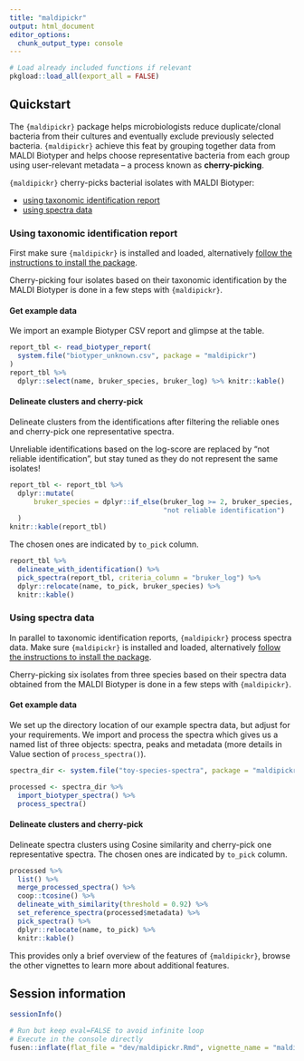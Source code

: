 ```yaml
---
title: "maldipickr"
output: html_document
editor_options: 
  chunk_output_type: console
---
```


```r
# Load already included functions if relevant
pkgload::load_all(export_all = FALSE)
```

## Quickstart

The `{maldipickr}` package helps microbiologists reduce duplicate/clonal bacteria from their cultures and eventually exclude previously selected bacteria. `{maldipickr}` achieve this feat by grouping together data from MALDI Biotyper and helps choose representative bacteria from each group using user-relevant metadata -- a process known as **cherry-picking**.

`{maldipickr}` cherry-picks bacterial isolates with MALDI Biotyper:

* [using taxonomic identification report](#using-taxonomic-identification-report)
* [using spectra data](#using-spectra-data)


### Using taxonomic identification report

First make sure `{maldipickr}` is installed and loaded, alternatively [follow the instructions to install the package](https://clavellab.github.io/maldipickr/index.html#installation).

Cherry-picking four isolates based on their taxonomic identification by the MALDI Biotyper is done in a few steps with `{maldipickr}`.

#### Get example data

We import an example Biotyper CSV report and glimpse at the table.

```r
report_tbl <- read_biotyper_report(
  system.file("biotyper_unknown.csv", package = "maldipickr")
)
report_tbl %>%
  dplyr::select(name, bruker_species, bruker_log) %>% knitr::kable()
```

#### Delineate clusters and cherry-pick

Delineate clusters from the identifications after filtering the reliable ones and cherry-pick one representative spectra.

Unreliable identifications based on the log-score are replaced by "not reliable identification", but stay tuned as they do not represent the same isolates!

```r
report_tbl <- report_tbl %>%
  dplyr::mutate(
      bruker_species = dplyr::if_else(bruker_log >= 2, bruker_species,
                                      "not reliable identification")
  )
knitr::kable(report_tbl)
```

The chosen ones are indicated by `to_pick` column.

```r
report_tbl %>%
  delineate_with_identification() %>%
  pick_spectra(report_tbl, criteria_column = "bruker_log") %>%
  dplyr::relocate(name, to_pick, bruker_species) %>% 
  knitr::kable()
```

### Using spectra data

In parallel to taxonomic identification reports, `{maldipickr}` process spectra data.
Make sure `{maldipickr}` is installed and loaded, alternatively [follow the instructions to install the package](https://clavellab.github.io/maldipickr/index.html#installation).

Cherry-picking six isolates from three species based on their spectra data obtained from the MALDI Biotyper is done in a few steps with `{maldipickr}`.

#### Get example data

We set up the directory location of our example spectra data, but adjust for your requirements. We import and process the spectra which gives us a named list of three objects: spectra, peaks and metadata (more details in Value section of `process_spectra()`).


```r
spectra_dir <- system.file("toy-species-spectra", package = "maldipickr")

processed <- spectra_dir %>%
  import_biotyper_spectra() %>%
  process_spectra()
```

#### Delineate clusters and cherry-pick

Delineate spectra clusters using Cosine similarity and cherry-pick one representative spectra.
The chosen ones are indicated by `to_pick` column.

```r
processed %>%
  list() %>%
  merge_processed_spectra() %>%
  coop::tcosine() %>%
  delineate_with_similarity(threshold = 0.92) %>%
  set_reference_spectra(processed$metadata) %>%
  pick_spectra() %>%
  dplyr::relocate(name, to_pick) %>% 
  knitr::kable()
```

This provides only a brief overview of the features of `{maldipickr}`, browse the  other vignettes to learn more about additional features.

## Session information

```r
sessionInfo()
```



```r
# Run but keep eval=FALSE to avoid infinite loop
# Execute in the console directly
fusen::inflate(flat_file = "dev/maldipickr.Rmd", vignette_name = "maldipickr")
```
